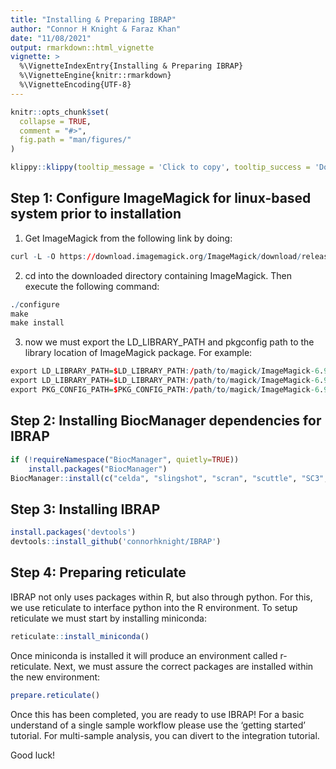 ```yaml
---
title: "Installing & Preparing IBRAP"
author: "Connor H Knight & Faraz Khan"
date: "11/08/2021"
output: rmarkdown::html_vignette
vignette: >
  %\VignetteIndexEntry{Installing & Preparing IBRAP}
  %\VignetteEngine{knitr::rmarkdown}
  %\VignetteEncoding{UTF-8}
---
```


```r
knitr::opts_chunk$set(
  collapse = TRUE,
  comment = "#>",
  fig.path = "man/figures/"
)
```

```r
klippy::klippy(tooltip_message = 'Click to copy', tooltip_success = 'Done', position = c('bottom', 'right'))
```

## Step 1: Configure ImageMagick for linux-based system prior to installation

1. Get ImageMagick from the following link by doing: 

```r
curl -L -O https://download.imagemagick.org/ImageMagick/download/releases/ImageMagick-6.9.10-86.tar.xz

```

2. cd into the downloaded directory containing ImageMagick. Then execute the following command:

```r
./configure
make
make install

```

3. now we must export the LD_LIBRARY_PATH and pkgconfig path to the library location of ImageMagick package. For example: 

```r
export LD_LIBRARY_PATH=$LD_LIBRARY_PATH:/path/to/magick/ImageMagick-6.9.10-86/lib
export LD_LIBRARY_PATH=$LD_LIBRARY_PATH:/path/to/magick/ImageMagick-6.9.10-86/Magick++/lib
export PKG_CONFIG_PATH=$PKG_CONFIG_PATH:/path/to/magick/ImageMagick-6.9.10-86/lib/pkgconfig

```

## Step 2: Installing BiocManager dependencies for IBRAP 

```r
if (!requireNamespace("BiocManager", quietly=TRUE))
    install.packages("BiocManager")
BiocManager::install(c("celda", "slingshot", "scran", "scuttle", "SC3", "SingleCellExperiment", "PCAtools", "topGO","shinydashboard", "destiny", "progress"))

```

## Step 3: Installing IBRAP

```r
install.packages('devtools')
devtools::install_github('connorhknight/IBRAP')

```

## Step 4: Preparing reticulate

IBRAP not only uses packages within R, but also through python. For this, we use reticulate to interface python into the R environment. To setup reticulate we must start by installing miniconda:

```r
reticulate::install_miniconda()

```

Once miniconda is installed it will produce an environment called r-reticulate. Next, we must assure the correct packages are installed within the new environment:

```r
prepare.reticulate()

```

Once this has been completed, you are ready to use IBRAP! For a basic understand of a single sample workflow please use the 'getting started' tutorial. For multi-sample analysis, you can divert to the integration tutorial. 

Good luck!














